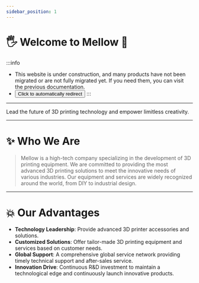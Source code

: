 ```yaml
---
sidebar_position: 1
---
```







# 🖐 Welcome to Mellow 🎉️

:::info
* This website is under construction, and many products have not been migrated or are not fully migrated yet. If you need them, you can visit the previous documentation.
* <Button variant="contained" disableElevation href="https://mellow-old.klipper.cn/#/">Click to automatically redirect</Button>
:::
---

Lead the future of 3D printing technology and empower limitless creativity.

---

# ✨ Who We Are

> Mellow is a high-tech company specializing in the development of 3D printing equipment.
> We are committed to providing the most advanced 3D printing solutions to meet the innovative needs of various industries.
> Our equipment and services are widely recognized around the world, from DIY to industrial design.

---

# 💥 Our Advantages

- **Technology Leadership**: Provide advanced 3D printer accessories and solutions.
- **Customized Solutions**: Offer tailor-made 3D printing equipment and services based on customer needs.
- **Global Support**: A comprehensive global service network providing timely technical support and after-sales service.
- **Innovation Drive**: Continuous R&D investment to maintain a technological edge and continuously launch innovative products.